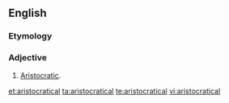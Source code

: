 ==English==

===Etymology===
{{suffix|aristocrat|ical}}

===Adjective===
{{en-adj}}

# [[aristocratic|Aristocratic]].

[[et:aristocratical]]
[[ta:aristocratical]]
[[te:aristocratical]]
[[vi:aristocratical]]
